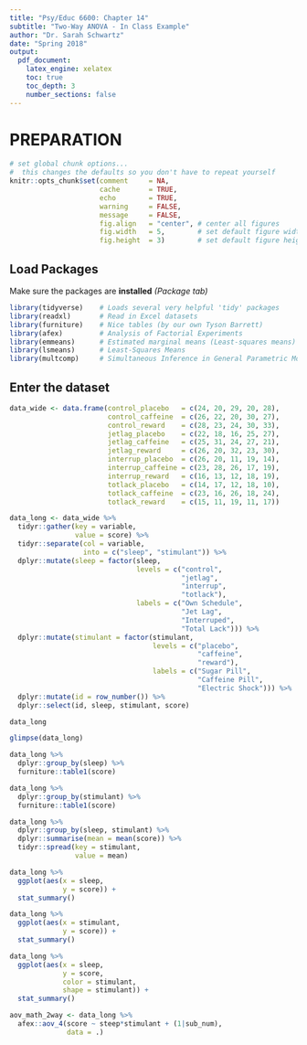 ---
title: "Psy/Educ 6600: Chapter 14"
subtitle: "Two-Way ANOVA - In Class Example"
author: "Dr. Sarah Schwartz"
date: "Spring 2018"
output: 
  pdf_document:
    latex_engine: xelatex
    toc: true
    toc_depth: 3
    number_sections: false
---



# PREPARATION


```{r oppts, include=FALSE}
# set global chunk options...  
#  this changes the defaults so you don't have to repeat yourself
knitr::opts_chunk$set(comment     = NA,
                      cache       = TRUE,
                      echo        = TRUE, 
                      warning     = FALSE, 
                      message     = FALSE,
                      fig.align   = "center", # center all figures
                      fig.width   = 5,        # set default figure width to 5 inches
                      fig.height  = 3)        # set default figure height to 3 inches

```

## Load Packages

Make sure the packages are **installed** *(Package tab)*

```{r libraries}
library(tidyverse)    # Loads several very helpful 'tidy' packages
library(readxl)       # Read in Excel datasets
library(furniture)    # Nice tables (by our own Tyson Barrett)
library(afex)         # Analysis of Factorial Experiments
library(emmeans)      # Estimated marginal means (Least-squares means)
library(lsmeans)      # Least-Squares Means
library(multcomp)     # Simultaneous Inference in General Parametric Models 
```


## Enter the dataset

```{r}
data_wide <- data.frame(control_placebo   = c(24, 20, 29, 20, 28),
                        control_caffeine  = c(26, 22, 20, 30, 27),
                        control_reward    = c(28, 23, 24, 30, 33),
                        jetlag_placebo    = c(22, 18, 16, 25, 27),
                        jetlag_caffeine   = c(25, 31, 24, 27, 21),
                        jetlag_reward     = c(26, 20, 32, 23, 30),
                        interrup_placebo  = c(26, 20, 11, 19, 14),
                        interrup_caffeine = c(23, 28, 26, 17, 19),
                        interrup_reward   = c(16, 13, 12, 18, 19),
                        totlack_placebo   = c(14, 17, 12, 18, 10),
                        totlack_caffeine  = c(23, 16, 26, 18, 24),
                        totlack_reward    = c(15, 11, 19, 11, 17))
```


```{r}
data_long <- data_wide %>% 
  tidyr::gather(key = variable,
                value = score) %>% 
  tidyr::separate(col = variable,
                  into = c("sleep", "stimulant")) %>% 
  dplyr::mutate(sleep = factor(sleep,
                               levels = c("control", 
                                          "jetlag", 
                                          "interrup", 
                                          "totlack"),
                               labels = c("Own Schedule", 
                                          "Jet Lag", 
                                          "Interruped", 
                                          "Total Lack"))) %>% 
  dplyr::mutate(stimulant = factor(stimulant,
                                   levels = c("placebo", 
                                              "caffeine", 
                                              "reward"),
                                   labels = c("Sugar Pill",
                                              "Caffeine Pill",
                                              "Electric Shock"))) %>% 
  dplyr::mutate(id = row_number()) %>% 
  dplyr::select(id, sleep, stimulant, score)
```


```{r}
data_long
```

```{r}
glimpse(data_long)
```



```{r}
data_long %>% 
  dplyr::group_by(sleep) %>% 
  furniture::table1(score)
```

```{r}
data_long %>% 
  dplyr::group_by(stimulant) %>% 
  furniture::table1(score)
```



```{r}
data_long %>% 
  dplyr::group_by(sleep, stimulant) %>% 
  dplyr::summarise(mean = mean(score)) %>% 
  tidyr::spread(key = stimulant,
                value = mean)
```


```{r}
data_long %>% 
  ggplot(aes(x = sleep,
             y = score)) +
  stat_summary()
```




```{r}
data_long %>% 
  ggplot(aes(x = stimulant,
             y = score)) +
  stat_summary()
```




```{r}
data_long %>% 
  ggplot(aes(x = sleep,
             y = score,
             color = stimulant,
             shape = stimulant)) +
  stat_summary()
```


```{r}
aov_math_2way <- data_long %>% 
  afex::aov_4(score ~ steep*stimulant + (1|sub_num),
              data = .) 
```




